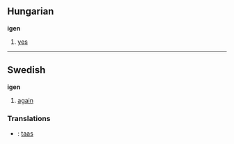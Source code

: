 == Hungarian ==
'''igen'''
# [[yes]]

----

==Swedish==
'''igen'''

# [[again]]

===Translations===
*{{fi}}: [[taas]]